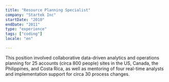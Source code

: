 ```yaml
---
title: "Resource Planning Specialist"
company: "Startek Inc"
startDate: "2010"
endDate: "2011"
type: "experience"
tags: ["coding"]
locale: "en"

---
```


This position involved collaborative data-driven analytics and operations planning for 25 accounts (circa 800 people) sites in the US, Canada, the Philippines, and Costa Rica, as well as mentoring of four real-time analysts and implementation support for circa 30 process changes.
